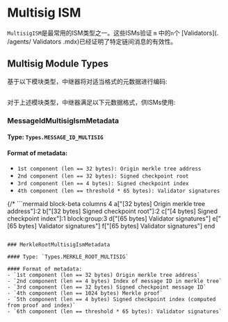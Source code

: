# Multisig ISM

 `MultisigISM`是最常用的ISM类型之一。这些ISMs验证 `m` 中的`n`个 [Validators](. /agents/ Validators .mdx)已经证明了特定链间消息的有效性。

## Multisig Module Types

基于以下模块类型，中继器将对适当格式的元数据进行编码:

```solidity file=<rootDir>/node_modules/@hyperlane-xyz/core/contracts/interfaces/IInterchainSecurityModule.sol#L5-L14
```

对于上述模块类型，中继器满足以下元数据格式，供ISMs使用:

### MessageIdMultisigIsmMetadata

#### Type: `Types.MESSAGE_ID_MULTISIG`

#### Format of metadata:
- `1st component (len == 32 bytes): Origin merkle tree address`
- `2nd component (len == 32 bytes): Signed checkpoint root`
- `3rd component (len == 4 bytes): Signed checkpoint index`
- `4th component (len == threshold * 65 bytes): Validator signatures`

{/* ```mermaid
block-beta
    columns 4
    a["[32 bytes] Origin merkle tree address"]:2 b["[32 bytes] Signed checkpoint root"]:2
    c["[4 bytes] Signed checkpoint index"]:1
    block:group:3
        d["[65 bytes] Validator signatures"] e["[65 bytes] Validator signatures"] f["[65 bytes] Validator signatures"]
    end
``` */}

### MerkleRootMultisigIsmMetadata

#### Type: `Types.MERKLE_ROOT_MULTISIG`

#### Format of metadata:
- `1st component (len == 32 bytes) Origin merkle tree address`
- `2nd component (len == 4 bytes) Index of message ID in merkle tree`
- `3rd component (len == 32 bytes) Signed checkpoint message ID`
- `4th component (len == 1024 bytes) Merkle proof`
- `5th component (len == 4 bytes) Signed checkpoint index (computed from proof and index)`
- `6th component (len == threshold * 65 bytes): Validator signatures`
